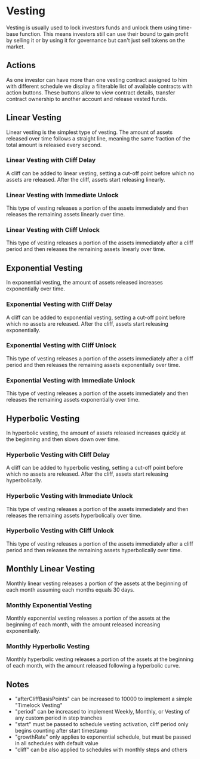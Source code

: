 
# Vesting

Vesting is usually used to lock investors funds and unlock them using time-base function. This means investors still can
use their bound to gain profit by selling it or by using it for governance but can't just sell tokens on the market.

## Actions

As one investor can have more than one vesting contract assigned to him with different schedule we display a filterable
list of available contracts with action buttons. These buttons allow to view contract details, transfer contract
ownership to another account and release vested funds.

## Linear Vesting

Linear vesting is the simplest type of vesting. The amount of assets released over time follows a straight line, meaning the same fraction of the total amount is released every second.

<LinearVestingPlot config={linearVestingConfig} />

<Config config={linearVestingConfig} />

### Linear Vesting with Cliff Delay

A cliff can be added to linear vesting, setting a cut-off point before which no assets are released. After the cliff, assets start releasing linearly.

<LinearCliffVestingPlot config={linearCliffVestingConfig} />

<Config config={linearCliffVestingConfig} />

### Linear Vesting with Immediate Unlock

This type of vesting releases a portion of the assets immediately and then releases the remaining assets linearly over time.

<LinearImmediateUnlockPlot config={linearImmediateUnlockConfig} />

<Config config={linearImmediateUnlockConfig} />

### Linear Vesting with Cliff Unlock

This type of vesting releases a portion of the assets immediately after a cliff period and then releases the remaining assets linearly over time.

<LinearCliffUnlockPlot config={linearCliffUnlockConfig} />

<Config config={linearCliffUnlockConfig} />

## Exponential Vesting

In exponential vesting, the amount of assets released increases exponentially over time.

<ExponentialVestingPlot config={exponentialVestingConfig} />

<Config config={exponentialVestingConfig} />

### Exponential Vesting with Cliff Delay

A cliff can be added to exponential vesting, setting a cut-off point before which no assets are released. After the cliff, assets start releasing exponentially.

<ExponentialCliffVestingPlot config={exponentialCliffVestingConfig} />

<Config config={exponentialCliffVestingConfig} />

### Exponential Vesting with Cliff Unlock

This type of vesting releases a portion of the assets immediately after a cliff period and then releases the remaining assets exponentially over time.

<ExponentialCliffUnlockPlot config={exponentialCliffUnlockConfig} />

<Config config={exponentialCliffUnlockConfig} />

### Exponential Vesting with Immediate Unlock

This type of vesting releases a portion of the assets immediately and then releases the remaining assets exponentially over time.

<ExponentialImmediateUnlockPlot config={exponentialImmediateUnlockConfig} />

<Config config={exponentialImmediateUnlockConfig} />

## Hyperbolic Vesting

In hyperbolic vesting, the amount of assets released increases quickly at the beginning and then slows down over time.

<HyperbolicVestingPlot config={hyperbolicVestingConfig} />

<Config config={hyperbolicVestingConfig} />

### Hyperbolic Vesting with Cliff Delay

A cliff can be added to hyperbolic vesting, setting a cut-off point before which no assets are released. After the cliff, assets start releasing hyperbolically.

<HyperbolicCliffVestingPlot config={hyperbolicCliffVestingConfig} />

<Config config={hyperbolicCliffVestingConfig} />

### Hyperbolic Vesting with Immediate Unlock

This type of vesting releases a portion of the assets immediately and then releases the remaining assets hyperbolically over time.

<HyperbolicImmediateUnlockPlot config={hyperbolicImmediateUnlockConfig} />

<Config config={hyperbolicImmediateUnlockConfig} />

### Hyperbolic Vesting with Cliff Unlock

This type of vesting releases a portion of the assets immediately after a cliff period and then releases the remaining assets hyperbolically over time.

<HyperbolicCliffUnlockPlot config={hyperbolicCliffUnlockConfig} />

<Config config={hyperbolicCliffUnlockConfig} />

## Monthly Linear Vesting

Monthly linear vesting releases a portion of the assets at the beginning of each month assuming each months equals 30 days.

<MonthlyLinearPlot config={monthlyLinearConfig} />

<Config config={monthlyLinearConfig} />

### Monthly Exponential Vesting

Monthly exponential vesting releases a portion of the assets at the beginning of each month, with the amount released increasing exponentially.

<MonthlyExponentialPlot config={monthlyExponentialConfig} />

<Config config={monthlyExponentialConfig} />

### Monthly Hyperbolic Vesting

Monthly hyperbolic vesting releases a portion of the assets at the beginning of each month, with the amount released following a hyperbolic curve.

<MonthlyHyperbolicPlot config={monthlyHyperbolicConfig} />

<Config config={monthlyHyperbolicConfig} />

## Notes

- "afterCliffBasisPoints" can be increased to 10000 to implement a simple "Timelock Vesting"
- "period" can be increased to implement Weekly, Monthly, or Vesting of any custom period in step tranches
- "start" must be passed to schedule vesting activation, cliff period only begins counting after start timestamp
- "growthRate" only applies to exponential schedule, but must be passed in all schedules with default value
- "cliff" can be also applied to schedules with monthly steps and others
